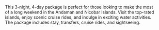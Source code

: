 This 3-night, 4-day package is perfect for those looking to make the most of a long weekend in the Andaman and Nicobar Islands. Visit the top-rated islands, enjoy scenic cruise rides, and indulge in exciting water activities. The package includes stay, transfers, cruise rides, and sightseeing.